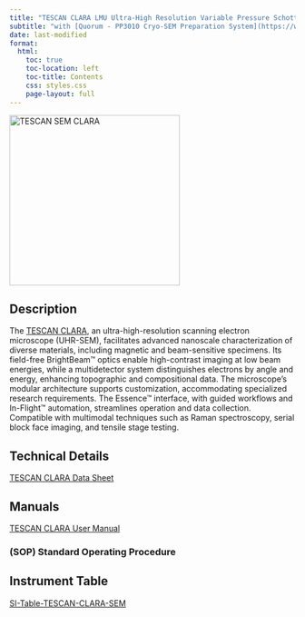 ```yaml
---
title: "TESCAN CLARA LMU Ultra-High Resolution Variable Pressure Schottky Field Emission Scanning Electron Microscope (SEM)"
subtitle: "with [Quorum - PP3010 Cryo-SEM Preparation System](https://www.quorumtech.com/products/cryo-preparation-systems/pp3010)"
date: last-modified
format:
  html:
    toc: true
    toc-location: left
    toc-title: Contents
    css: styles.css
    page-layout: full
---
```


![](/assets/images/TESCAN_CLARA.webp "TESCAN SEM CLARA"){fig-align="left" width=300}


## Description

The [TESCAN CLARA](https://info.tescan.com/sem/clara), an ultra-high-resolution scanning electron microscope (UHR-SEM), facilitates advanced nanoscale characterization of diverse materials, including magnetic and beam-sensitive specimens. Its field-free BrightBeam™ optics enable high-contrast imaging at low beam energies, while a multidetector system distinguishes electrons by angle and energy, enhancing topographic and compositional data. The microscope’s modular architecture supports customization, accommodating specialized research requirements. The Essence™ interface, with guided workflows and In-Flight™ automation, streamlines operation and data collection. Compatible with multimodal techniques such as Raman spectroscopy, serial block face imaging, and tensile stage testing.


## Technical Details

[TESCAN CLARA Data Sheet](/Instrumentation/Manuals/TESCAN_CLARA_SEM_Product_Data_Sheet.pdf)

## Manuals

[TESCAN CLARA User Manual](/Instrumentation/Manuals/TESCAN_CLARA_SEM_User_Manual.pdf)


### (SOP) Standard Operating Procedure


## Instrument Table

[SI-Table-TESCAN-CLARA-SEM](/Instrumentation/SI-Table-TESCAN-CLARA-SEM.qmd)